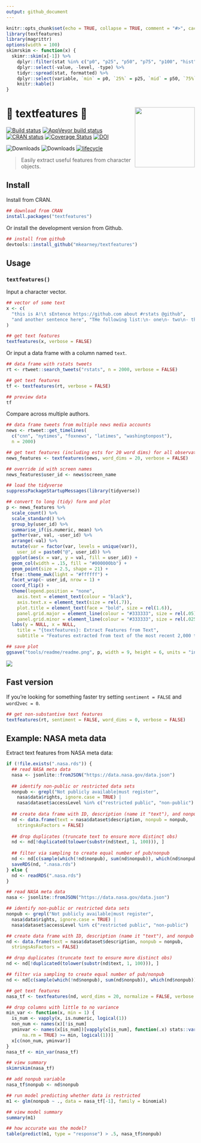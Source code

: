 ```yaml
---
output: github_document
---
```


```r
knitr::opts_chunk$set(echo = TRUE, collapse = TRUE, comment = "#>", cache = TRUE)
library(textfeatures)
library(magrittr)
options(width = 100)
skimrskim <- function(x) {
  skimr::skim(x[-1]) %>% 
    dplyr::filter(stat %in% c("p0", "p25", "p50", "p75", "p100", "hist", "n")) %>%
    dplyr::select(-value, -level, -type) %>%
    tidyr::spread(stat, formatted) %>%
    dplyr::select(variable, `min` = p0, `25%` = p25, `mid` = p50, `75%` = p75, `max` = p100, hist) %>% 
    knitr::kable()
}
```

# 👷 textfeatures 👷<img src="man/figures/logo.png" width="160px" align="right" /> 

[![Build status](https://travis-ci.org/mkearney/textfeatures.svg?branch=master)](https://travis-ci.org/mkearney/textfeatures)
[![AppVeyor build status](https://ci.appveyor.com/api/projects/status/github/mkearney/textfeatures?branch=master&svg=true)](https://ci.appveyor.com/project/mkearney/textfeatures)
[![CRAN status](https://www.r-pkg.org/badges/version/textfeatures)](https://cran.r-project.org/package=textfeatures)
[![Coverage Status](https://codecov.io/gh/mkearney/textfeatures/branch/master/graph/badge.svg)](https://codecov.io/gh/mkearney/textfeatures?branch=master)
[![DOI](https://zenodo.org/badge/123046986.svg)](https://zenodo.org/badge/latestdoi/123046986)

![Downloads](https://cranlogs.r-pkg.org/badges/textfeatures)
![Downloads](https://cranlogs.r-pkg.org/badges/grand-total/textfeatures)
[![lifecycle](https://img.shields.io/badge/lifecycle-experimental-orange.svg)](https://www.tidyverse.org/lifecycle/#experimental)

> Easily extract useful features from character objects.

## Install

Install from CRAN.

```r
## download from CRAN
install.packages("textfeatures")
```

Or install the development version from Github.

```r
## install from github
devtools::install_github("mkearney/textfeatures")
```

## Usage

### `textfeatures()`

Input a character vector.

```r
## vector of some text
x <- c(
  "this is A!\t sEntence https://github.com about #rstats @github",
  "and another sentence here", "THe following list:\n- one\n- two\n- three\nOkay!?!"
)

## get text features
textfeatures(x, verbose = FALSE)
```

Or input a data frame with a column named `text`.

```r
## data frame with rstats tweets
rt <- rtweet::search_tweets("rstats", n = 2000, verbose = FALSE)

## get text features
tf <- textfeatures(rt, verbose = FALSE)

## preview data
tf
```

Compare across multiple authors.

```r
## data frame tweets from multiple news media accounts
news <- rtweet::get_timelines(
  c("cnn", "nytimes", "foxnews", "latimes", "washingtonpost"), 
  n = 2000)

## get text features (including ests for 20 word dims) for all observations
news_features <- textfeatures(news, word_dims = 20, verbose = FALSE)
```


```r
## override id with screen names
news_features$user_id <- news$screen_name

## load the tidyverse
suppressPackageStartupMessages(library(tidyverse))

## convert to long (tidy) form and plot
p <- news_features %>%
  scale_count() %>%
  scale_standard() %>%
  group_by(user_id) %>%
  summarise_if(is.numeric, mean) %>%
  gather(var, val, -user_id) %>%
  arrange(-val) %>%
  mutate(var = factor(var, levels = unique(var)), 
    user_id = paste0("@", user_id)) %>%
  ggplot(aes(x = var, y = val, fill = user_id)) + 
  geom_col(width = .15, fill = "#000000bb") +
  geom_point(size = 2.5, shape = 21) + 
  tfse::theme_mwk(light = "#ffffff") + 
  facet_wrap(~ user_id, nrow = 1) + 
  coord_flip() + 
  theme(legend.position = "none",
    axis.text = element_text(colour = "black"),
    axis.text.x = element_text(size = rel(.7)),
    plot.title = element_text(face = "bold", size = rel(1.6)),
    panel.grid.major = element_line(colour = "#333333", size = rel(.05)),
    panel.grid.minor = element_line(colour = "#333333", size = rel(.025))) + 
  labs(y = NULL, x = NULL,
    title = "{textfeatures}: Extract Features from Text",
    subtitle = "Features extracted from text of the most recent 2,000 tweets posted by each news media account")

## save plot
ggsave("tools/readme/readme.png", p, width = 9, height = 6, units = "in")
```

<p style='align:center'><img src='tools/readme/readme.png' max-width="600px" /></p>




## Fast version

If you're looking for something faster try setting `sentiment = FALSE` and `word2vec = 0`.

```r
## get non-substantive text features
textfeatures(rt, sentiment = FALSE, word_dims = 0, verbose = FALSE)
```


## Example: NASA meta data

Extract text features from NASA meta data:


```r
if (!file.exists(".nasa.rds")) {
  ## read NASA meta data
  nasa <- jsonlite::fromJSON("https://data.nasa.gov/data.json")
  
  ## identify non-public or restricted data sets
  nonpub <- grepl("Not publicly available|must register", 
    nasa$data$rights, ignore.case = TRUE) | 
    nasa$dataset$accessLevel %in% c("restricted public", "non-public")
  
  ## create data frame with ID, description (name it "text"), and nonpub
  nd <- data.frame(text = nasa$dataset$description, nonpub = nonpub, 
    stringsAsFactors = FALSE)
  
  ## drop duplicates (truncate text to ensure more distinct obs)
  nd <- nd[!duplicated(tolower(substr(nd$text, 1, 100))), ]
  
  ## filter via sampling to create equal number of pub/nonpub
  nd <- nd[c(sample(which(!nd$nonpub), sum(nd$nonpub)), which(nd$nonpub)), ]
  saveRDS(nd, ".nasa.rds")
} else {
  nd <- readRDS(".nasa.rds")
}
```


```r
## read NASA meta data
nasa <- jsonlite::fromJSON("https://data.nasa.gov/data.json")

## identify non-public or restricted data sets
nonpub <- grepl("Not publicly available|must register", 
  nasa$data$rights, ignore.case = TRUE) | 
  nasa$dataset$accessLevel %in% c("restricted public", "non-public")

## create data frame with ID, description (name it "text"), and nonpub
nd <- data.frame(text = nasa$dataset$description, nonpub = nonpub, 
  stringsAsFactors = FALSE)

## drop duplicates (truncate text to ensure more distinct obs)
nd <- nd[!duplicated(tolower(substr(nd$text, 1, 100))), ]

## filter via sampling to create equal number of pub/nonpub
nd <- nd[c(sample(which(!nd$nonpub), sum(nd$nonpub)), which(nd$nonpub)), ]
```


```r
## get text features
nasa_tf <- textfeatures(nd, word_dims = 20, normalize = FALSE, verbose = FALSE)

## drop columns with little to no variance
min_var <- function(x, min = 1) {
  is_num <- vapply(x, is.numeric, logical(1))
  non_num <- names(x)[!is_num]
  yminvar <- names(x[is_num])[vapply(x[is_num], function(.x) stats::var(.x, 
      na.rm = TRUE) >= min, logical(1))]
  x[c(non_num, yminvar)]
}
nasa_tf <- min_var(nasa_tf)

## view summary
skimrskim(nasa_tf)

## add nonpub variable
nasa_tf$nonpub <- nd$nonpub

## run model predicting whether data is restricted
m1 <- glm(nonpub ~ ., data = nasa_tf[-1], family = binomial)

## view model summary
summary(m1)

## how accurate was the model?
table(predict(m1, type = "response") > .5, nasa_tf$nonpub)
```




